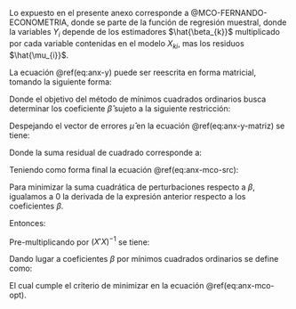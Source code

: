 
\anexosms{Método de minimos cuadrados ordinarios} \label{ANEXO-MCO} 

Lo expuesto en el presente anexo corresponde a @MCO-FERNANDO-ECONOMETRIA, donde se parte de la función de regresión muestral, donde la variables $Y_{i}$ depende de los estimadores $\hat{\beta_{k}}$ multiplicado por cada variable contenidas en el modelo $X_{ki}$, mas los residuos $\hat{\mu_{i}}$.

\begin{equation}
\hat{Y_{i}} = \hat{\beta_{1}} + \hat{\beta_{2}} X_{2i} + \hat{\beta_{3}} X_{3i} + \dots +  + \hat{\beta_{k}} X_{ki} + \hat{\mu_{i}}
(\#eq:anx-y)
\end{equation}

La ecuación \@ref(eq:anx-y) puede ser reescrita en forma matricial, tomando la siguiente forma:

\begin{equation}
Y = X \hat{\beta} + \hat{\mu}
(\#eq:anx-y-matriz)
\end{equation}

Donde el objetivo del método de mínimos cuadrados ordinarios busca determinar los coeficiente $\hat{\beta}$ sujeto a la siguiente restricción:

\begin{equation}
Min_{\hat{\beta_{1}}, \hat{\beta_{2}}, \dots, \hat{\beta_{k}}} = \left[ \sum_{i=1}^{n}{\mu_{i}^{2}} \right]
(\#eq:anx-mco-opt)
\end{equation}


Despejando el vector de errores $\hat{\mu}$ en la ecuación \@ref(eq:anx-y-matriz) se tiene:

\begin{equation}
\hat{\mu}= Y - X \hat{\beta}
(\#eq:anx-mco-u-despejado)
\end{equation}


Donde la suma residual de cuadrado corresponde a:

\begin{equation}
{\hat{\mu}}^{'}\hat{\mu} = (Y - X \hat{\beta})^{'}(Y - X \hat{\beta}) = (Y^{'} - {X}^{'} {\hat{\beta}}^{'})(Y - X \hat{\beta})
(\#eq:anx-mco-src)
\end{equation}

Teniendo como forma final la ecuación \@ref(eq:anx-mco-src):

\begin{equation}
{\hat{\mu}}^{'}\hat{\mu} = Y^{'}Y - Y^{'}X\hat{\beta} - {\hat{\beta}}^{'}X^{'}Y + {\hat{\beta}}^{'}X^{'}X\hat{\beta} = Y^{'}Y - 2{\hat{\beta}}^{'}X^{'}Y + {\hat{\beta}}^{'}X^{'}X\hat{\beta}
(\#eq:anx-mco-src-despejado)
\end{equation}


Para minimizar la suma cuadrática de perturbaciones respecto a $\beta$, igualamos a $0$ la derivada de la expresión anterior respecto a los coeficientes  $\beta$.

\begin{equation}
\frac{\partial{{\hat{\mu}}^{'}\hat{\mu}}}{\partial\hat{\beta}} =  \frac{\partial{(y^{'}Y - 2{\hat{\beta}}^{'}X^{'}Y + {\hat{\beta}}^{'}X^{'}X\hat{\beta})}}{\partial\hat{\beta}} = -2X^{'}Y + 2X^{'}X\hat{\beta} = 0
(\#eq:anx-mco-src-derivado)
\end{equation}

\newpage
Entonces:

\begin{equation}
X^{'}X\hat{\beta}=X^{'}Y
(\#eq:anx-mco-src-derivado-despejado)
\end{equation}

Pre-multiplicando por $(X'X)^{-1}$ se tiene:

\begin{equation}
(X'X)^{-1} (X'X)\hat{\beta}=(X'X)^{-1}X'Y 
(\#eq:anx-mco-src-derivado-despejado-2)
\end{equation}

Dando lugar a coeficientes $\beta$ por mínimos cuadrados ordinarios se define como:

\begin{equation}
\hat{\beta}=(X'X)^{-1}X'Y
(\#eq:anx-mco-beta-matriz)
\end{equation}

El cual cumple el criterio de minimizar en la ecuación \@ref(eq:anx-mco-opt).